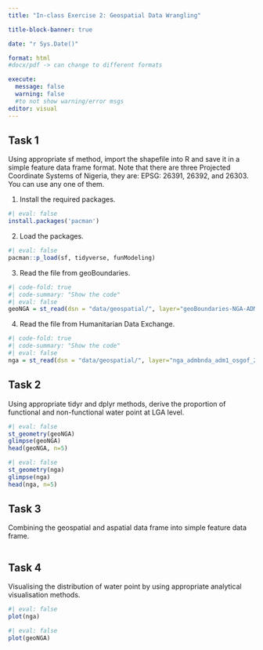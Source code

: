 ```yaml
---
title: "In-class Exercise 2: Geospatial Data Wrangling"

title-block-banner: true

date: "r Sys.Date()"

format: html  
#docx/pdf -> can change to different formats

execute: 
  message: false
  warning: false
  #to not show warning/error msgs
editor: visual
---
```


## Task 1

Using appropriate sf method, import the shapefile into R and save it in a simple feature data frame format. Note that there are three Projected Coordinate Systems of Nigeria, they are: EPSG: 26391, 26392, and 26303. You can use any one of them.

1.  Install the required packages.

```r
#| eval: false
install.packages('pacman')
```

2.  Load the packages.

```r
#| eval: false
pacman::p_load(sf, tidyverse, funModeling)
```

3.  Read the file from geoBoundaries.

```r
#| code-fold: true
#| code-summary: "Show the code"
#| eval: false
geoNGA = st_read(dsn = "data/geospatial/", layer="geoBoundaries-NGA-ADM0")%>%st_transform(crs=26392)

```

4.  Read the file from Humanitarian Data Exchange.

```r
#| code-fold: true
#| code-summary: "Show the code"
#| eval: false
nga = st_read(dsn = "data/geospatial/", layer="nga_admbnda_adm1_osgof_20190417")%>%st_transform(crs=26392)
```

## Task 2

Using appropriate tidyr and dplyr methods, derive the proportion of functional and non-functional water point at LGA level.

```r
#| eval: false
st_geometry(geoNGA)
glimpse(geoNGA)
head(geoNGA, n=5)
```

```r
#| eval: false
st_geometry(nga)
glimpse(nga)
head(nga, n=5)
```

## Task 3

Combining the geospatial and aspatial data frame into simple feature data frame.

```r

```

## Task 4

Visualising the distribution of water point by using appropriate analytical visualisation methods.

```r
#| eval: false
plot(nga)
```

```r
#| eval: false
plot(geoNGA)
```

